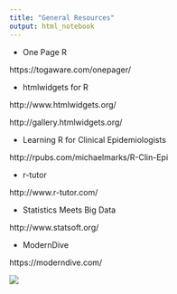 ```yaml
---
title: "General Resources"
output: html_notebook
---
```



- One Page R

https://togaware.com/onepager/

- htmlwidgets for R

http://www.htmlwidgets.org/

http://gallery.htmlwidgets.org/

- Learning R for Clinical Epidemiologists

http://rpubs.com/michaelmarks/R-Clin-Epi

- r-tutor

http://www.r-tutor.com/

- Statistics Meets Big Data

http://www.statsoft.org/

- ModernDive

https://moderndive.com/

![](https://moderndive.com/images/flowcharts/flowchart/flowchart.002.png)